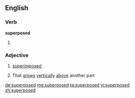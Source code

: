 ==English==

===Verb===
'''superposed'''

# {{en-past of|superpose}}

===Adjective===
{{en-adj|-}}

# [[superimposed]]
# {{context|botany|lang=en}} That [[grow]]s [[vertically]] [[above]] another part

[[de:superposed]]
[[mg:superposed]]
[[ta:superposed]]
[[vi:superposed]]
[[zh:superposed]]